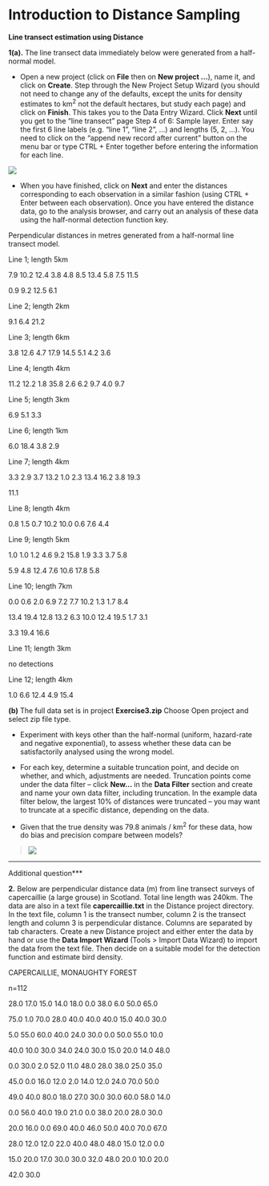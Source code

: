 # Introduction to Distance Sampling

**Line transect estimation using Distance**

**1(a).** The line transect data immediately below were generated from a
half-normal model.

- Open a new project (click on **File** then on **New project ...**),
  name it, and click on **Create**. Step through the New Project Setup
  Wizard (you should not need to change any of the defaults, except the
  units for density estimates to km<sup>2</sup> not the default
  hectares, but study each page) and click on **Finish**. This takes you
  to the Data Entry Wizard. Click **Next** until you get to the “line
  transect” page Step 4 of 6: Sample layer. Enter say the first 6 line
  labels (e.g. “line 1”, “line 2”, …) and lengths (5, 2, …). You need to
  click on the “append new record after current” button on the menu bar
  or type CTRL + Enter together before entering the information for each
  line.

![](./media/image1.png)

- When you have finished, click on **Next** and enter the distances
  corresponding to each observation in a similar fashion (using CTRL +
  Enter between each observation). Once you have entered the distance
  data, go to the analysis browser, and carry out an analysis of these
  data using the half-normal detection function key.

Perpendicular distances in metres generated from a half-normal line
transect model.

Line 1; length 5km

7.9 10.2 12.4 3.8 4.8 8.5 13.4 5.8 7.5 11.5

0.9 9.2 12.5 6.1

Line 2; length 2km

9.1 6.4 21.2

Line 3; length 6km

3.8 12.6 4.7 17.9 14.5 5.1 4.2 3.6

Line 4; length 4km

11.2 12.2 1.8 35.8 2.6 6.2 9.7 4.0 9.7

Line 5; length 3km

6.9 5.1 3.3

Line 6; length 1km

6.0 18.4 3.8 2.9

Line 7; length 4km

3.3 2.9 3.7 13.2 1.0 2.3 13.4 16.2 3.8 19.3

11.1

Line 8; length 4km

0.8 1.5 0.7 10.2 10.0 0.6 7.6 4.4

Line 9; length 5km

1.0 1.0 1.2 4.6 9.2 15.8 1.9 3.3 3.7 5.8

5.9 4.8 12.4 7.6 10.6 17.8 5.8

Line 10; length 7km

0.0 0.6 2.0 6.9 7.2 7.7 10.2 1.3 1.7 8.4

13.4 19.4 12.8 13.2 6.3 10.0 12.4 19.5 1.7 3.1

3.3 19.4 16.6

Line 11; length 3km

no detections

Line 12; length 4km

1.0 6.6 12.4 4.9 15.4

**(b)** The full data set is in project **Exercise3.zip** Choose Open
project and select zip file type.

- Experiment with keys other than the half-normal (uniform, hazard-rate
  and negative exponential), to assess whether these data can be
  satisfactorily analysed using the wrong model.

- For each key, determine a suitable truncation point, and decide on
  whether, and which, adjustments are needed. Truncation points come
  under the data filter – click **New…** in the **Data Filter** section
  and create and name your own data filter, including truncation. In the
  example data filter below, the largest 10% of distances were truncated
  – you may want to truncate at a specific distance, depending on the
  data.

- Given that the true density was 79.8 animals / km<sup>2</sup> for
  these data, how do bias and precision compare between models?

> ![](./media/image2.png)

***  
Additional question***

**2.** Below are perpendicular distance data (m) from line transect
surveys of capercaillie (a large grouse) in Scotland. Total line length
was 240km. The data are also in a text file **capercaillie.txt** in the
Distance project directory. In the text file, column 1 is the transect
number, column 2 is the transect length and column 3 is perpendicular
distance. Columns are separated by tab characters. Create a new Distance
project and either enter the data by hand or use the **Data Import
Wizard** (Tools \> Import Data Wizard) to import the data from the text
file. Then decide on a suitable model for the detection function and
estimate bird density.

CAPERCAILLIE, MONAUGHTY FOREST

n=112

28.0 17.0 15.0 14.0 18.0 0.0 38.0 6.0 50.0 65.0

75.0 1.0 70.0 28.0 40.0 40.0 40.0 15.0 40.0 30.0

5.0 55.0 60.0 40.0 24.0 30.0 0.0 50.0 55.0 10.0

40.0 10.0 30.0 34.0 24.0 30.0 15.0 20.0 14.0 48.0

0.0 30.0 2.0 52.0 11.0 48.0 28.0 38.0 25.0 35.0

45.0 0.0 16.0 12.0 2.0 14.0 12.0 24.0 70.0 50.0

49.0 40.0 80.0 18.0 27.0 30.0 30.0 60.0 58.0 14.0

0.0 56.0 40.0 19.0 21.0 0.0 38.0 20.0 28.0 30.0

20.0 16.0 0.0 69.0 40.0 46.0 50.0 40.0 70.0 67.0

28.0 12.0 12.0 22.0 40.0 48.0 48.0 15.0 12.0 0.0

15.0 20.0 17.0 30.0 30.0 32.0 48.0 20.0 10.0 20.0

42.0 30.0
